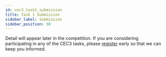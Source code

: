 ```yaml
---
id: cec3_task1_submission
title: Task 1 Submission
sidebar_label: Submission
sidebar_position: 50
---
```


Detail will appear later in the competition. If you are considering participating in any of the CEC3 tasks, please [register](../taking_part/cec3_registration) early so that we can keep you informed.

